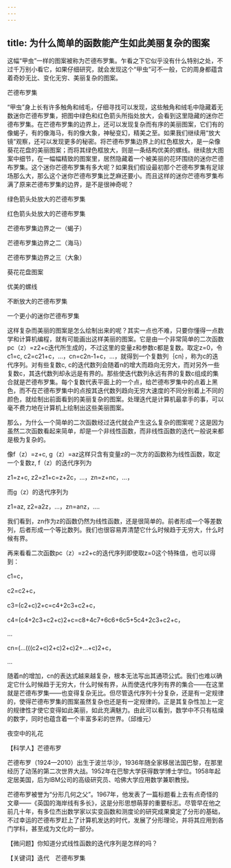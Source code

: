 ```yaml
---
---
---
```

title: 为什么简单的函数能产生如此美丽复杂的图案
---




这幅“甲虫”一样的图案被称为芒德布罗集。乍看之下它似乎没有什么特别之处，不过千万别小看它，如果仔细研究，就会发现这个“甲虫”可不一般，它的周身都蕴含着奇妙无比、变化无穷、美丽复杂的图案。

芒德布罗集



“甲虫”身上长有许多触角和绒毛，仔细寻找可以发现，这些触角和绒毛中隐藏着无数迷你芒德布罗集，把图中绿色和红色箭头所指处放大，会看到这里隐藏的迷你芒德布罗集。在芒德布罗集的边界上，还可以发现复杂而有序的美丽图案，它们有的像蝎子，有的像海马，有的像大象，神秘变幻，精美之至。如果我们继续用“放大镜”观察，还可以发现更多的秘密。将芒德布罗集边界上的红色框放大，是一朵像葵花花盘的美丽图案；而将其绿色框放大，则是一条结构优美的螺线。继续放大图案中细节，在一幅幅精致的图案里，居然隐藏着一个被美丽的花环围绕的迷你芒德布罗集。这个迷你芒德布罗集有多大呢？如果我们假设最初那个芒德布罗集有足球场那么大，那么这个迷你芒德布罗集比芝麻还要小。而且这样的迷你芒德布罗集布满了原来芒德布罗集的边界，是不是很神奇呢？

绿色箭头处放大的芒德布罗集



红色箭头处放大的芒德布罗集



芒德布罗集边界之一（蝎子）



芒德布罗集边界之二（海马）



芒德布罗集边界之三（大象）



葵花花盘图案



优美的螺线



不断放大的芒德布罗集



一个更小的迷你芒德布罗集



这样复杂而美丽的图案是怎么绘制出来的呢？其实一点也不难，只要你懂得一点数学和计算机编程，就有可能画出这样美丽的图案。它是由一个非常简单的二次函数pc（z）=z2+c迭代所生成的，不过这里的变量z和参数c都是复数。取定z=0，令c1=c, c2=c21+c，…，cn=c2n-1+c，…，就得到一个复数列｛cn｝，称为c的迭代序列。对有些复数c, c的迭代数列会随着n的增大而趋向无穷大，而对另外一些复数c，其迭代数列却永远是有界的。那些使迭代数列永远有界的复数c组成的集合就是芒德布罗集。每个复数代表平面上的一个点，给芒德布罗集中的点着上黑色，而不在芒德布罗集中的点按其迭代数列趋向无穷大速度的不同分别着上不同的颜色，就绘制出前面看到的美丽复杂的图案。处理迭代是计算机最拿手的事，可以毫不费力地在计算机上绘制出这些美丽图案。

那么，为什么一个简单的二次函数经过迭代就会产生这么复杂的图案呢？这是因为虽然二次函数看起来简单，却是一个非线性函数，而非线性函数的迭代一般说来都是极为复杂的。

像f（z）=z+c, g（z）=az这样只含有变量z的一次方的函数称为线性函数，取定一个复数z, f（z）的迭代序列为

z1=z+c, z2=z1+c=z+2c，…，zn=z+nc，…，

而g（z）的迭代序列为

z1=az, z2=a2z，…，zn=anz，….

我们看到，zn作为z的函数仍然为线性函数，还是很简单的。前者形成一个等差数列，后者形成一个等比数列。我们也很容易弄清楚它什么时候趋于无穷大，什么时候有界。

再来看看二次函数pc（z）=z2+c的迭代序列即使取z=0这个特殊值，也可以得到：

c1=c，

c2=c2+c，

c3=(c2+c)2+c=c4+2c3+c2+c，

c4=(c4+2c3+c2+c)2+c=c8+4c7+6c6+6c5+5c4+2c3+c2+c，

…

cn=(…(((c2+c)2+c)2+c)2+…+c)2+c，

…

随着n的增加，cn的表达式越来越复杂，根本无法写出其通项公式。我们也难以确定它什么时候趋于无穷大，什么时候有界，从而使迭代序列有界的集合——在这里就是芒德布罗集——也变得复杂无比。但尽管迭代序列十分复杂，还是有一定规律的，使得芒德布罗集的图案虽然复杂也还是有一定规律的。正是其复杂性加上一定的规律性才使它变得如此美丽，如此充满魅力。由此可以看到，数学中不只有枯燥的数字，同时也蕴含着一个丰富多彩的世界。（邱维元）

夜空中的礼花





【科学人】芒德布罗



芒德布罗（1924—2010）出生于波兰华沙，1936年随全家移居法国巴黎，在那里经历了动荡的第二次世界大战。1952年在巴黎大学获得数学博士学位。1958年起定居美国，后为IBM公司的高级研究员、哈佛大学应用数学兼职教授。

芒德布罗被誉为“分形几何之父”。1967年，他发表了一篇标题看上去有点奇怪的文章——《英国的海岸线有多长》，这是分形思想萌芽的重要标志。尽管早在他之前几十年，有多位杰出数学家以实变函数和测度论的研究成果奠定了分形的基础，不过幸运的芒德布罗赶上了计算机发达的时代，发展了分形理论，并将其应用到各门学科，甚至成为文化的一部分。

【微问题】你知道分式线性函数的迭代序列是怎样的吗？

【关键词】迭代　芒德布罗集